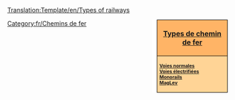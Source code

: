 <noinclude>[[Translation:Template/en/Types of railways]]</noinclude><div style="float:right; padding-left:12px; background:#ffffff;">
<div style="width:150px; border:1px solid #000000; background:#ffb466; padding:5px; -moz-border-radius-topleft:5px; -moz-border-radius-topright:5px; font-size: 12pt;">
<center><strong><font size="3">[[Main/fr/Types de chemin de fer|Types de chemin de fer]]</font></strong></center>
</div>
<div style="width:150px;  border:1px solid black; border-top-width: 0px; background:#ffd496; padding:5px; -moz-border-radius-bottomleft:5px; -moz-border-radius-bottomright:8px; font-size: 8pt;">
<strong>
[[Main/fr/Lignes ferroviaires|Voies normales]]<br/>
[[Main/fr/Chemin de fer électrifié|Voies électrifiées]]<br/>
[[Main/fr/Monorail|Monorails]]<br/>
[[Main/fr/MagLev|MagLev]]
</strong>
</div>
</div>
<includeonly>[[Category:fr/Chemins de fer]]</includeonly>